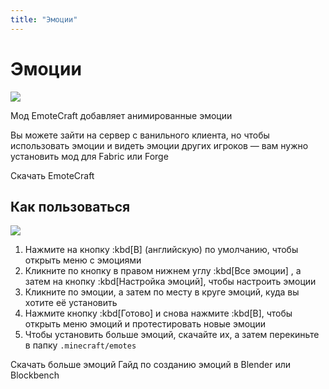 ```yaml
---
title: "Эмоции"
---
```


# Эмоции

![](/assets/mods/emotes/demo.webp)

Мод EmoteCraft добавляет анимированные эмоции

Вы можете зайти на сервер с ванильного клиента, но чтобы использовать эмоции и видеть эмоции других игроков — вам нужно установить мод для Fabric или Forge

<FatLink href="https://modrinth.com/mod/emotecraft">
    Скачать EmoteCraft
</FatLink>

## Как пользоваться

![](/assets/mods/emotes/howto.webp)

1. Нажмите на кнопку :kbd[B] (английскую) по умолчанию, чтобы открыть меню с эмоциями
2. Кликните по кнопку в правом нижнем углу :kbd[Все эмоции] , а затем на кнопку :kbd[Настройка эмоций], чтобы настроить эмоции
3. Кликните по эмоции, а затем по месту в круге эмоций, куда вы хотите её установить
4. Нажмите кнопку :kbd[Готово] и снова нажмите :kbd[B], чтобы открыть меню эмоций и протестировать новые эмоции
5. Чтобы установить больше эмоций, скачайте их, а затем перекиньте в папку `.minecraft/emotes`

<FatLink href="https://docs.google.com/document/d/1mIh0roUFZ3xiROibgymcMNu6nrD6hrXF18rTmp0SkB4/edit">
    Скачать больше эмоций
</FatLink>

<FatLink href="https://kosmx.gitbook.io/emotecraft/tutorial/custom-emotes">
    Гайд по созданию эмоций в Blender или Blockbench
</FatLink>